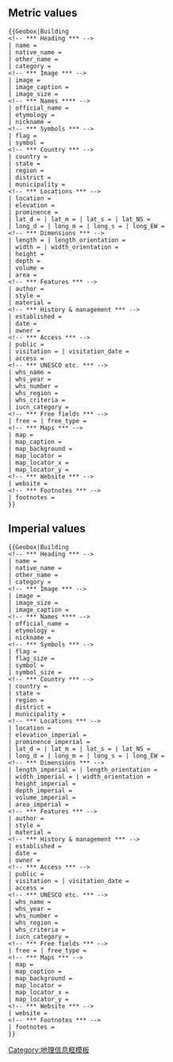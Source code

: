 == Metric values ==
<pre>{{Geobox|Building
<!-- *** Heading *** -->
| name = 
| native_name = 
| other_name = 
| category = 
<!-- *** Image *** -->
| image = 
| image_caption =
| image_size =
<!-- *** Names **** --> 
| official_name = 
| etymology = 
| nickname =
<!-- *** Symbols *** -->
| flag = 
| symbol = 
<!-- *** Country *** -->
| country = 
| state = 
| region = 
| district = 
| municipality = 
<!-- *** Locations *** -->
| location = 
| elevation =
| prominence =
| lat_d = | lat_m = | lat_s = | lat_NS = 
| long_d = | long_m = | long_s = | long_EW =
<!-- *** Dimensions *** -->
| length = | length_orientation = 
| width = | width_orientation = 
| height =
| depth = 
| volume =
| area = 
<!-- *** Features *** -->
| author =
| style = 
| material =
<!-- *** History & management *** -->
| established =
| date =
| owner =
<!-- *** Access *** -->
| public =
| visitation = | visitation_date =
| access =
<!-- *** UNESCO etc. *** -->
| whs_name =
| whs_year =
| whs_number =
| whs_region =
| whs_criteria =
| iucn_category =
<!-- *** Free fields *** -->
| free = | free_type = 
<!-- *** Maps *** -->
| map =
| map_caption = 
| map_background = 
| map_locator =
| map_locator_x =
| map_locator_y = 
<!-- *** Website *** --> 
| website =
<!-- *** Footnotes *** -->
| footnotes =
}}</pre>
== Imperial values ==
<pre>{{Geobox|Building
<!-- *** Heading *** -->
| name = 
| native_name = 
| other_name = 
| category = 
<!-- *** Image *** -->
| image = 
| image_size = 
| image_caption =
<!-- *** Names **** --> 
| official_name = 
| etymology = 
| nickname =
<!-- *** Symbols *** -->
| flag = 
| flag_size = 
| symbol = 
| symbol_size = 
<!-- *** Country *** -->
| country = 
| state = 
| region = 
| district = 
| municipality = 
<!-- *** Locations *** -->
| location = 
| elevation_imperial =
| prominence_imperial =
| lat_d = | lat_m = | lat_s = | lat_NS = 
| long_d = | long_m = | long_s = | long_EW =
<!-- *** Dimensions *** -->
| length_imperial = | length_orientation = 
| width_imperial = | width_orientation = 
| height_imperial =
| depth_imperial = 
| volume_imperial =
| area_imperial = 
<!-- *** Features *** -->
| author = 
| style = 
| material =
<!-- *** History & management *** -->
| established =
| date = 
| owner =
<!-- *** Access *** -->
| public =
| visitation = | visitation_date =
| access =
<!-- *** UNESCO etc. *** -->
| whs_name =
| whs_year =
| whs_number =
| whs_region =
| whs_criteria =
| iucn_category =
<!-- *** Free fields *** -->
| free = | free_type = 
<!-- *** Maps *** -->
| map =
| map_caption = 
| map_background = 
| map_locator =
| map_locator_x =
| map_locator_y = 
<!-- *** Website *** --> 
| website =
<!-- *** Footnotes *** -->
| footnotes =
}}</pre>
[[Category:地理信息框模板]]